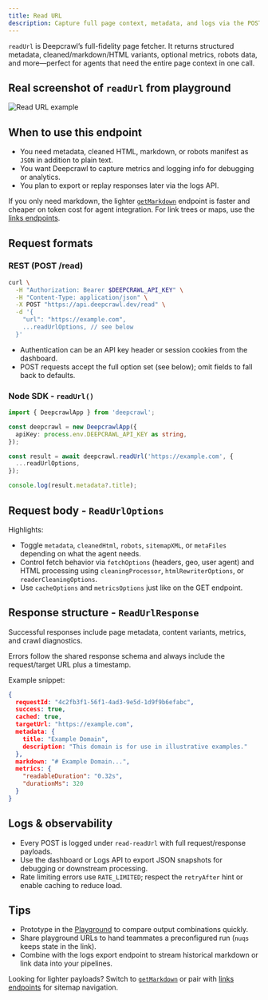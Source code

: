 ```yaml
---
title: Read URL
description: Capture full page context, metadata, and logs via the POST /read endpoint.
---
```


`readUrl` is Deepcrawl’s full-fidelity page fetcher. It returns structured metadata, cleaned/markdown/HTML variants, optional metrics, robots data, and more—perfect for agents that need the entire page context in one call.


## Real screenshot of `readUrl` from playground
![Read URL example](../../assets/read-url-example.png)

## When to use this endpoint
- You need metadata, cleaned HTML, markdown, or robots manifest as `JSON` in addition to plain text.
- You want Deepcrawl to capture metrics and logging info for debugging or analytics.
- You plan to export or replay responses later via the logs API.

If you only need markdown, the lighter [`getMarkdown`](/docs/features/read/getMarkdown) endpoint is faster and cheaper on token cost for agent integration. For link trees or maps, use the [links endpoints](/docs/features/links).

## Request formats

### REST (POST /read)

```bash
curl \
  -H "Authorization: Bearer $DEEPCRAWL_API_KEY" \
  -H "Content-Type: application/json" \
  -X POST "https://api.deepcrawl.dev/read" \
  -d '{
    "url": "https://example.com",
    ...readUrlOptions, // see below
  }'
```

- Authentication can be an API key header or session cookies from the dashboard.
- POST requests accept the full option set (see below); omit fields to fall back to defaults.

### Node SDK - `readUrl()`

```ts
import { DeepcrawlApp } from 'deepcrawl';

const deepcrawl = new DeepcrawlApp({
  apiKey: process.env.DEEPCRAWL_API_KEY as string,
});

const result = await deepcrawl.readUrl('https://example.com', {
  ...readUrlOptions,
});

console.log(result.metadata?.title);
```

## Request body - `ReadUrlOptions`

<AutoTypeTable
  path="../../packages/contracts/src/read.ts"
  name="ReadUrlOptions"
/>

Highlights:
- Toggle `metadata`, `cleanedHtml`, `robots`, `sitemapXML`, or `metaFiles` depending on what the agent needs.
- Control fetch behavior via `fetchOptions` (headers, geo, user agent) and HTML processing using `cleaningProcessor`, `htmlRewriterOptions`, or `readerCleaningOptions`.
- Use `cacheOptions` and `metricsOptions` just like on the GET endpoint.

## Response structure - `ReadUrlResponse`

Successful responses include page metadata, content variants, metrics, and crawl diagnostics.

<AutoTypeTable
  path="../../packages/contracts/src/read.ts"
  name="ReadUrlResponse"
/>

Errors follow the shared response schema and always include the request/target URL plus a timestamp.

<AutoTypeTable
  path="../../packages/types/src/routers/read/types.ts"
  name="ReadErrorResponse"
/>

Example snippet:

```json
{
  requestId: "4c2fb3f1-56f1-4ad3-9e5d-1d9f9b6efabc",
  success: true,
  cached: true,
  targetUrl: "https://example.com",
  metadata: {
    title: "Example Domain",
    description: "This domain is for use in illustrative examples." 
  },
  markdown: "# Example Domain...",
  metrics: {
    "readableDuration": "0.32s",
    "durationMs": 320
  }
}
```

## Logs & observability
- Every POST is logged under `read-readUrl` with full request/response payloads.
- Use the dashboard or Logs API to export JSON snapshots for debugging or downstream processing.
- Rate limiting errors use `RATE_LIMITED`; respect the `retryAfter` hint or enable caching to reduce load.

## Tips
- Prototype in the [Playground](/docs/usage/playground) to compare output combinations quickly.
- Share playground URLs to hand teammates a preconfigured run (`nuqs` keeps state in the link).
- Combine with the logs export endpoint to stream historical markdown or link data into your pipelines.

Looking for lighter payloads? Switch to [`getMarkdown`](/docs/features/read/getMarkdown) or pair with [links endpoints](/docs/features/links) for sitemap navigation.
